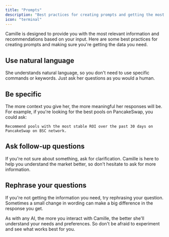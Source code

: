 ```yaml
---
title: "Prompts"
description: "Best practices for creating prompts and getting the most out of Camille"
icon: "terminal"
---
```


Camille is designed to provide you with the most relevant information and recommendations based on your input. Here are some best practices for creating prompts and making sure you're getting the data you need.

## Use natural language

She understands natural language, so you don't need to use specific commands or keywords. Just ask her questions as you would a human.

## Be specific

The more context you give her, the more meaningful her responses will be. For example, if you're looking for the best pools on PancakeSwap, you could ask:

```
Recommend pools with the most stable ROI over the past 30 days on PancakeSwap on BSC network.
```

## Ask follow-up questions

If you're not sure about something, ask for clarification. Camille is here to help you understand the market better, so don't hesitate to ask for more information.

## Rephrase your questions

If you're not getting the information you need, try rephrasing your question. Sometimes a small change in wording can make a big difference in the response you get.

As with any AI, the more you interact with Camille, the better she'll understand your needs and preferences. So don't be afraid to experiment and see what works best for you.
